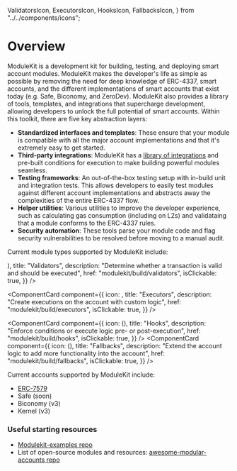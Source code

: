   ValidatorsIcon,
  ExecutorsIcon,
  HooksIcon,
  FallbacksIcon,
} from "../../components/icons";

# Overview

ModuleKit is a development kit for building, testing, and deploying smart account modules. ModuleKit makes the developer's life as simple as possible by removing the need for deep knowledge of ERC-4337, smart accounts, and the different implementations of smart accounts that exist today (e.g. Safe, Biconomy, and ZeroDev). ModuleKit also provides a library of tools, templates, and integrations that supercharge development, allowing developers to unlock the full potential of smart accounts. Within this toolkit, there are five key abstraction layers:

- **Standardized interfaces and templates**: These ensure that your module is compatible with all the major account implementations and that it's extremely easy to get started.
- **Third-party integrations**: ModuleKit has a [library of integrations](https://github.com/rhinestonewtf/modulekit/tree/main/packages/modulekit/src/integrations) and pre-built conditions for execution to make building powerful modules seamless.
- **Testing frameworks**: An out-of-the-box testing setup with in-build unit and integration tests. This allows developers to easily test modules against different account implementations and abstracts away the complexities of the entire ERC-4337 flow.
- **Helper utilities**: Various utilities to improve the developer experience, such as calculating gas consumption (including on L2s) and validataing that a module conforms to the ERC-4337 rules.
- **Security automation**: These tools parse your module code and flag security vulnerabilities to be resolved before moving to a manual audit.

<div className="my-8">
  <ModuleKitBanner width={1000} height={400} />
</div>

Current module types supported by ModuleKit include:

<Cards className="gap-x-[15px]">
<ComponentCard
  component={{
    icon: (<ValidatorsIcon width={48} height={48}/>),
    title: "Validators",
    description:
      "Determine whether a transaction is valid and should be executed",
      href: "modulekit/build/validators",
      isClickable: true,
  }}
/>

<ComponentCard
  component={{
    icon: <ExecutorsIcon width={48} height={48} />,
    title: "Executors",
    description: "Create executions on the account with custom logic",
    href: "modulekit/build/executors",
    isClickable: true,
  }}
/>

<ComponentCard
  component={{
    icon: (<HooksIcon width={48} height={48}/>),
    title: "Hooks",
    description:
      "Enforce conditions or execute logic pre- or post-execution",
      href: "modulekit/build/hooks",
      isClickable: true,
  }}
/>
<ComponentCard
  component={{
    icon: (<FallbacksIcon width={48} height={48}/>),
    title: "Fallbacks",
    description:
      "Extend the account logic to add more functionality into the account",
      href: "modulekit/build/fallbacks",
      isClickable: true,
  }}
/>
</Cards>

Current accounts supported by ModuleKit include:

- [ERC-7579](https://erc7579.com/)
- Safe (soon)
- Biconomy (v3)
- Kernel (v3)

### Useful starting resources

- [Modulekit-examples repo](https://github.com/rhinestonewtf/modulekit/tree/main/examples)
- List of open-source modules and resources: [awesome-modular-accounts repo](https://github.com/rhinestonewtf/awesome-modular-accounts)
